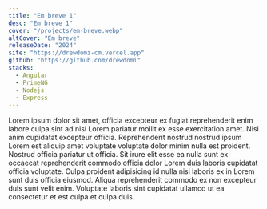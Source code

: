 ```yaml
---
title: "Em breve 1"
desc: "Em breve 1"
cover: "/projects/em-breve.webp"
altCover: "Em breve"
releaseDate: "2024"
site: "https://drewdomi-cm.vercel.app"
github: "https://github.com/drewdomi"
stacks:
  - Angular
  - PrimeNG
  - Nodejs
  - Express
---
```


Lorem ipsum dolor sit amet, officia excepteur ex fugiat reprehenderit enim labore culpa sint ad nisi Lorem pariatur mollit ex esse exercitation amet. Nisi anim cupidatat excepteur officia. Reprehenderit nostrud nostrud ipsum Lorem est aliquip amet voluptate voluptate dolor minim nulla est proident. Nostrud officia pariatur ut officia. Sit irure elit esse ea nulla sunt ex occaecat reprehenderit commodo officia dolor Lorem duis laboris cupidatat officia voluptate. Culpa proident adipisicing id nulla nisi laboris ex in Lorem sunt duis officia eiusmod. Aliqua reprehenderit commodo ex non excepteur duis sunt velit enim. Voluptate laboris sint cupidatat ullamco ut ea consectetur et est culpa et culpa duis.
